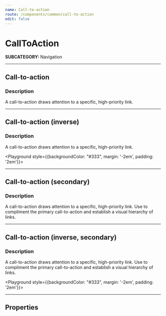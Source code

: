 ```yaml
---
name: Call-to-action
route: /components/common/call-to-action
edit: false
---
```



# CallToAction
**SUBCATEGORY:** Navigation

<hr />

## Call-to-action
### Description
A call-to-action draws attention to a specific, high-priority link.

<Playground>
  <CallToAction
    href='/call-to-action'
    text='Subscribe'
  />
</Playground>

<hr />

## Call-to-action (inverse)
### Description
A call-to-action draws attention to a specific, high-priority link.

<Playground style={{backgroundColor: "#333", margin: '-2em', padding: '2em'}}>
  <CallToAction
    href='/components-subscribe-cta'
    text='Subscribe'
    inverse
  />
</Playground>

<hr />

## Call-to-action (secondary)
### Description
A call-to-action draws attention to a specific, high-priority link.
Use to compliment the primary call-to-action and establish a visual hierarchy of links.

<Playground>
  <CallToAction
    href='/call-to-action'
    secondary
    text='Subscribe'
  />
</Playground>

<hr />


## Call-to-action (inverse, secondary)
### Description
A call-to-action draws attention to a specific, high-priority link.
Use to compliment the primary call-to-action and establish a visual hierarchy of links.

<Playground style={{backgroundColor: "#333", margin: '-2em', padding: '2em'}}>
  <CallToAction
    href='/components-subscribe-cta'
    text='Subscribe'
    inverse
    secondary
  />
</Playground>

<hr />

## Properties
<Props of={CallToAction} />
